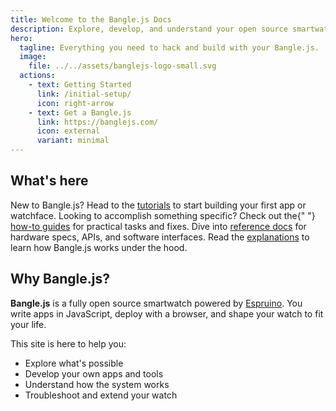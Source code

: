 ```yaml
---
title: Welcome to the Bangle.js Docs
description: Explore, develop, and understand your open source smartwatch.
hero:
  tagline: Everything you need to hack and build with your Bangle.js.
  image:
    file: ../../assets/banglejs-logo-small.svg
  actions:
    - text: Getting Started
      link: /initial-setup/
      icon: right-arrow
    - text: Get a Bangle.js
      link: https://banglejs.com/
      icon: external
      variant: minimal
---
```



## What's here

<CardGrid stagger>
  <Card title="Build something" icon="hammer">
    New to Bangle.js? Head to the <a href="/tutorials/">tutorials</a> to start
    building your first app or watchface.
  </Card>
  <Card title="Solve a problem" icon="lightbulb">
    Looking to accomplish something specific? Check out the{" "}
    <a href="/guides/">how-to guides</a> for practical tasks and fixes.
  </Card>
  <Card title="Look up technical details" icon="code">
    Dive into <a href="/reference/">reference docs</a> for hardware specs, APIs,
    and software interfaces.
  </Card>
  <Card title="Understand the system" icon="brain">
    Read the <a href="/explanations/">explanations</a> to learn how Bangle.js
    works under the hood.
  </Card>
</CardGrid>

## Why Bangle.js?

**Bangle.js** is a fully open source smartwatch powered by [Espruino](https://www.espruino.com/). You write apps in JavaScript, deploy with a browser, and shape your watch to fit your life.

This site is here to help you:

- Explore what's possible
- Develop your own apps and tools
- Understand how the system works
- Troubleshoot and extend your watch
